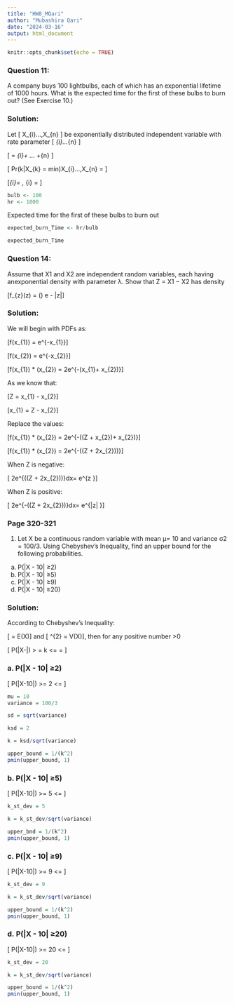 ```yaml
---
title: "HW8_MQari"
author: "Mubashira Qari"
date: "2024-03-16"
output: html_document
---
```


```r
knitr::opts_chunk$set(echo = TRUE)
```

### Question 11:

A company buys 100 lightbulbs, each of which has an exponential lifetime of 1000 hours. What is the expected time for the first of these bulbs to burn out? (See Exercise 10.)

### Solution:

Let \[ X_{i}...,X_{n} \] be exponentially distributed independent variable with rate parameter \[ \lambda_{i}...\lambda_{n}  \]

\[ \lambda = \lambda_{i}+ ... +\lambda_{n}  \]


\[ Pr(k|X_{k} = min)X_{i}...,X_{n} = \frac{\lambda_k}{\lambda_{i}...\lambda_{n}}  \]


\[\lambda_{i}= \frac{1}{1000}, \Sigma  \lambda_{i} = \frac{1}{10}\]


```r
bulb <- 100
hr <- 1000 

```


Expected time for the first of these bulbs to burn out

```r
expected_burn_Time <- hr/bulb

expected_burn_Time
```
### Question 14:

Assume that X1 and X2 are independent random variables, each having anexponential density with parameter λ. Show that Z = X1 − X2 has density

\[f_{z}(z) = (\frac{1}{2}) \lambda e - \lambda |z|\]

### Solution:

We will begin with PDFs as:


\[f(x_{1}) = \lambda e^{-\lambda x_{1}}\]

\[f(x_{2}) = \lambda e^{-\lambda x_{2}}\]


\[f(x_{1}) * (x_{2}) = \lambda 2e^{-\lambda (x_{1}+ x_{2})}\]


As we know that:

\[Z = x_{1} - x_{2}\]

\[x_{1} = Z - x_{2}\]

Replace the values:

\[f(x_{1}) * (x_{2}) = \lambda 2e^{-\lambda ((Z + x_{2})+ x_{2})}\]

\[f(x_{1}) * (x_{2}) = \lambda 2e^{-\lambda ((Z + 2x_{2}))}\]

When Z is negative:

\[ \int\lambda 2e^{\lambda ((Z + 2x_{2}))}dx= \frac{\lambda}{2}e^{\lambda z }\]

When Z is positive:

\[ \int\lambda 2e^{-\lambda ((Z + 2x_{2}))}dx= \frac{\lambda}{2}e^{\lambda |z| }\]


### Page 320-321

1. Let X be a continuous random variable with mean μ= 10 and variance σ2 = 100/3. Using Chebyshev’s Inequality, find an upper bound for the following probabilities.

a. P(|X - 10| ≥2)
b. P(|X - 10| ≥5)
c. P(|X - 10| ≥9)
d. P(|X - 10| ≥20)

### Solution:

According to Chebyshev’s Inequality:

\[ \mu = E(X)\] and \[ \mu^{2} = V(X)\], then for any positive number >0 

\[ P(|X-\mu|) > = k \sigma <= \frac{\sigma^2}{k^2\sigma^2} = \frac{1}{k^2}\]


### a. P(|X - 10| ≥2)

\[ P(|X-10|) >= 2 <= \frac{1}{2^2}\]

```r

mu = 10
variance = 100/3

sd = sqrt(variance)

ksd = 2

k = ksd/sqrt(variance)

upper_bound = 1/(k^2)
pmin(upper_bound, 1)

```


### b. P(|X - 10| ≥5)

\[ P(|X-10|) >= 5 <= \frac{1}{5^2}\]


```r

k_st_dev = 5

k = k_st_dev/sqrt(variance)

upper_bnd = 1/(k^2)
pmin(upper_bound, 1)

```

### c. P(|X - 10| ≥9)

\[ P(|X-10|) >= 9 <= \frac{1}{9^2}\]


```r
k_st_dev = 9

k = k_st_dev/sqrt(variance)

upper_bound = 1/(k^2)
pmin(upper_bound, 1)

```


### d. P(|X - 10| ≥20)

\[ P(|X-10|) >= 20 <= \frac{1}{20^2}\]


```r
k_st_dev = 20

k = k_st_dev/sqrt(variance)

upper_bound = 1/(k^2)
pmin(upper_bound, 1)
```

